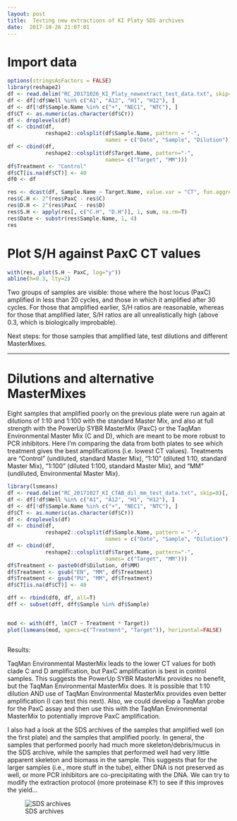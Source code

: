 ```yaml
---
layout: post
title:  Testing new extractions of KI Platy SDS archives
date:  2017-10-26 21:07:01
---
```


# Import data
```r
options(stringsAsFactors = FALSE)
library(reshape2)
df <- read.delim("RC_20171026_KI_Platy_newextract_test_data.txt", skip=8)[, 1:7]
df <- df[!df$Well %in% c("A1", "A12", "H1", "H12"), ]
df <- df[!df$Sample.Name %in% c("+", "NEC1", "NTC"), ]
df$CT <- as.numeric(as.character(df$Cт))
df <- droplevels(df)
df <- cbind(df,
            reshape2::colsplit(df$Sample.Name, pattern = "-", 
                               names = c("Date", "Sample", "Dilution")))
df <- cbind(df,
            reshape2::colsplit(df$Target.Name, pattern="-",
                               names= c("Target", "MM")))
df$Treatment <- "Control"
df$CT[is.na(df$CT)] <- 40
df0 <- df

res <- dcast(df, Sample.Name ~ Target.Name, value.var = "CT", fun.aggregate=mean, na.rm=T)
res$C.H <- 2^(res$PaxC - res$C)
res$D.H <- 2^(res$PaxC - res$D)
res$S.H <- apply(res[, c("C.H", "D.H")], 1, sum, na.rm=T)
res$Date <- substr(res$Sample.Name, 1, 4)
res
```

# Plot S/H against PaxC CT values
```r
with(res, plot(S.H ~ PaxC, log="y"))
abline(h=0.3, lty=2)
```

Two groups of samples are visible: those where the host locus (PaxC) amplified in less than 20 cycles, and those in which it amplified after 30 cycles. For those that amplified earlier, S/H ratios are reasonable, whereas for those that amplified later, S/H ratios are all unrealistically high (above 0.3, which is biologically improbable). 

Next steps: for those samples that amplified late, test dilutions and different MasterMixes.

***
# Dilutions and alternative MasterMixes

Eight samples that amplified poorly on the previous plate were run again at dilutions of 1:10 and 1:100 with the standard Master Mix, and also at full strength with the PowerUp SYBR MasterMix (PaxC) or the TaqMan Environmental Master Mix (C and D), which are meant to be more robust to PCR inhibitors. Here I'm comparing the data from both plates to see which treatment gives the best amplifications (i.e. lowest CT values). Treatments are "Control" (undiluted, standard Master Mix), "1:10" (diluted 1:10, standard Master Mix), "1:100" (diluted 1:100, standard Master Mix), and "MM" (undiluted, Environmental Master Mix).

```r
library(lsmeans)
df <- read.delim("RC_20171027_KI_CTAB_dil_mm_test_data.txt", skip=8)[, 1:7]
df <- df[!df$Well %in% c("A1", "A12", "H1", "H12"), ]
df <- df[!df$Sample.Name %in% c("+", "NEC1", "NTC"), ]
df$CT <- as.numeric(as.character(df$Cт))
df <- droplevels(df)
df <- cbind(df,
            reshape2::colsplit(df$Sample.Name, pattern = "-", 
                               names = c("Date", "Sample", "Dilution")))
df <- cbind(df,
            reshape2::colsplit(df$Target.Name, pattern="-",
                               names= c("Target", "MM")))
df$Treatment <- paste0(df$Dilution, df$MM)
df$Treatment <- gsub("EN", "MM", df$Treatment)
df$Treatment <- gsub("PU", "MM", df$Treatment)
df$CT[is.na(df$CT)] <- 40

dff <- rbind(df0, df, all=T)
dff <- subset(dff, dff$Sample %in% df$Sample)


mod <- with(dff, lm(CT ~ Treatment * Target))
plot(lsmeans(mod, specs=c("Treatment", "Target")), horizontal=FALSE)



```

Results:

TaqMan Environmental MasterMix leads to the lower CT values for both clade C and D amplification, but PaxC amplification is best in control samples. This suggests the PowerUp SYBR MasterMix provides no benefit, but the TaqMan Environmental MasterMix does. It is possible that 1:10 dilution AND use of TaqMan Environmental MasterMix provides even better amplification (I can test this next). Also, we could develop a TaqMan probe for the PaxC assay and then use this with the TaqMan Environmental MasterMix to potentially improve PaxC amplification.

I also had a look at the SDS archives of the samples that amplified well (on the first plate) and the samples that amplified poorly. In general, the samples that performed poorly had much more skeleton/debris/mucus in the SDS archive, while the samples that performed well had very little apparent skeleton and biomass in the sample. This suggests that for the larger samples (i.e., more stuff in the tube), either DNA is not preserved as well, or more PCR inhibitors are co-precipitating with the DNA. We can try to modify the extraction protocol (more proteinase K?) to see if this improves the yield...

![SDS archives]({{ site.baseurl }}/assets/IMG_5250.JPG)
